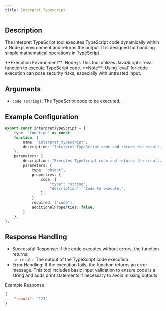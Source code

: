 ```yaml
---
title: Interpret Typescript
---
```


## Description
The Interpret TypeScript tool executes TypeScript code dynamically within a Node.js environment and returns the output. It is designed for handling simple mathematical operations in TypeScript. 

<Tip>
**Execution Environment**: Node.js  
This tool utilizes JavaScript’s `eval` function to execute TypeScript code. **Note**: Using `eval` for code execution can pose security risks, especially with untrusted input.
</Tip>


## Arguments
- `code (string)`: The TypeScript code to be executed.

## Example Configuration
```typescript
export const interpretTypeScript = {
    type: "function" as const,
    function: {
        name: "interpret_typescript",
        description: "Interpret TypeScript code and return the result. Use it in cases when math operations are needed.",
    },
    parameters: {
        description: "Executes TypeScript code and returns the result. The code should be a valid TypeScript code that can be executed in a Node.js environment. Always use the code to get the data you need from the file system or from the list of transactions. Always return a value.",
        parameters: {
            type: "object",
            properties: {
                code: {
                    "type": "string",
                    "description": "Code to execute.",
                },
            },
            required: ["code"],
            additionalProperties: false,
        }
    },
};
```


## Response Handling
- Successful Response: If the code executes without errors, the function returns:
    - `result`: The output of the TypeScript code execution.
- Error Handling: If the execution fails, the function returns an error message. This tool includes basic input validation to ensure code is a string and adds print statements if necessary to avoid missing outputs.

Example Response
```json
{
    "result": "123"
}
```